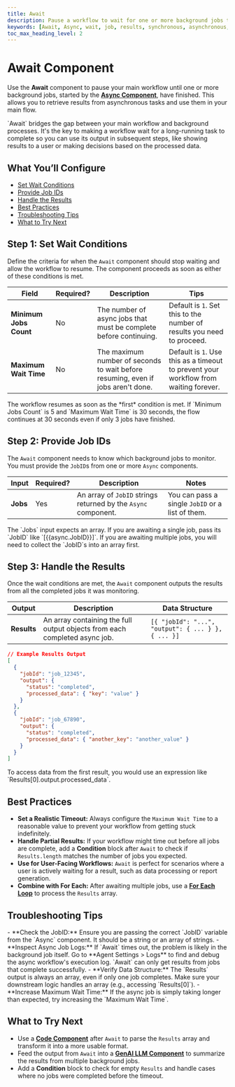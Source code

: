 ```yaml
---
title: Await
description: Pause a workflow to wait for one or more background jobs to complete before continuing.
keywords: [Await, Async, wait, job, results, synchronous, asynchronous, workflow]
toc_max_heading_level: 2
---
```


# Await Component

Use the **Await** component to pause your main workflow until one or more background jobs, started by the **[Async Component](/docs/agent-studio/components/advanced/async)**, have finished. This allows you to retrieve results from asynchronous tasks and use them in your main flow.

<InfoCallout title="Why this matters">
`Await` bridges the gap between your main workflow and background processes. It's the key to making a workflow wait for a long-running task to complete so you can use its output in subsequent steps, like showing results to a user or making decisions based on the processed data.
</InfoCallout>

<Spacer size="md" />

## What You’ll Configure

- [Set Wait Conditions](#step-1-set-wait-conditions)
- [Provide Job IDs](#step-2-provide-job-ids)
- [Handle the Results](#step-3-handle-the-results)
- [Best Practices](#best-practices)
- [Troubleshooting Tips](#troubleshooting-tips)
- [What to Try Next](#what-to-try-next)

<Spacer size="md" />

## Step 1: Set Wait Conditions

Define the criteria for when the `Await` component should stop waiting and allow the workflow to resume. The component proceeds as soon as either of these conditions is met.

| Field                     | Required?                   | Description                                                              | Tips                                                                     |
|---------------------------|-----------------------------|--------------------------------------------------------------------------|--------------------------------------------------------------------------|
| **Minimum Jobs Count** | <Badge type="optional">No</Badge> | The number of async jobs that must be complete before continuing.        | Default is `1`. Set this to the number of results you need to proceed.   |
| **Maximum Wait Time** | <Badge type="optional">No</Badge> | The maximum number of seconds to wait before resuming, even if jobs aren't done. | Default is `1`. Use this as a timeout to prevent your workflow from waiting forever. |

<TipCallout title="Race Condition">
The workflow resumes as soon as the *first* condition is met. If `Minimum Jobs Count` is 5 and `Maximum Wait Time` is 30 seconds, the flow continues at 30 seconds even if only 3 jobs have finished.
</TipCallout>

<Arcade src="https://demo.arcade.software/Zm414J05Em9ruNick1Uy?embed&embed_mobile=tab&embed_desktop=inline&show_copy_link=true" title="Await | SmythOS" />

<Spacer size="md" />

## Step 2: Provide Job IDs

The `Await` component needs to know which background jobs to monitor. You must provide the `JobID`s from one or more `Async` components.

| Input | Required?                   | Description                                                        | Notes                                                     |
|-------|-----------------------------|--------------------------------------------------------------------|-----------------------------------------------------------|
| **Jobs** | <Badge type="required">Yes</Badge> | An array of `JobID` strings returned by the `Async` component. | You can pass a single `JobID` or a list of them.        |

<InfoCallout title="Passing Job IDs">
The `Jobs` input expects an array. If you are awaiting a single job, pass its `JobID` like `[{{async.JobID}}]`. If you are awaiting multiple jobs, you will need to collect the `JobID`s into an array first.
</InfoCallout>

<Spacer size="md" />

## Step 3: Handle the Results

Once the wait conditions are met, the `Await` component outputs the results from all the completed jobs it was monitoring.

| Output    | Description                                                                                                   | Data Structure                                                                          |
|-----------|---------------------------------------------------------------------------------------------------------------|-----------------------------------------------------------------------------------------|
| **Results** | An array containing the full output objects from each completed async job.                                     | `[{ "jobId": "...", "output": { ... } }, { ... }]`                                        |

```json
// Example Results Output
[
  {
    "jobId": "job_12345",
    "output": {
      "status": "completed",
      "processed_data": { "key": "value" }
    }
  },
  {
    "jobId": "job_67890",
    "output": {
      "status": "completed",
      "processed_data": { "another_key": "another_value" }
    }
  }
]
```

<TipCallout title="Accessing Data">
To access data from the first result, you would use an expression like `Results[0].output.processed_data`.
</TipCallout>

<Spacer size="md" />

## Best Practices

- **Set a Realistic Timeout:** Always configure the `Maximum Wait Time` to a reasonable value to prevent your workflow from getting stuck indefinitely.
- **Handle Partial Results:** If your workflow might time out before all jobs are complete, add a **Condition** block after `Await` to check if `Results.length` matches the number of jobs you expected.
- **Use for User-Facing Workflows:** `Await` is perfect for scenarios where a user is actively waiting for a result, such as data processing or report generation.
- **Combine with For Each:** After awaiting multiple jobs, use a **[For Each Loop](/docs/agent-studio/components/advanced/for-each)** to process the `Results` array.

<Spacer size="md" />

## Troubleshooting Tips

<InfoCallout title="If Await isn't working...">
- **Check the JobID:** Ensure you are passing the correct `JobID` variable from the `Async` component. It should be a string or an array of strings.
- **Inspect Async Job Logs:** If `Await` times out, the problem is likely in the background job itself. Go to **Agent Settings > Logs** to find and debug the async workflow's execution log. `Await` can only get results from jobs that complete successfully.
- **Verify Data Structure:** The `Results` output is always an array, even if only one job completes. Make sure your downstream logic handles an array (e.g., accessing `Results[0]`).
- **Increase Maximum Wait Time:** If the async job is simply taking longer than expected, try increasing the `Maximum Wait Time`.
</InfoCallout>

<Spacer size="md" />

## What to Try Next

- Use a **[Code Component](/docs/agent-studio/components/advanced/code)** after `Await` to parse the `Results` array and transform it into a more usable format.
- Feed the output from `Await` into a **[GenAI LLM Component](/docs/agent-studio/components/base/gen-ai-llm)** to summarize the results from multiple background jobs.
- Add a **Condition** block to check for empty `Results` and handle cases where no jobs were completed before the timeout.
